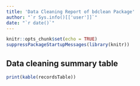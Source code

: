 ```yaml
---
title: 'Data Cleaning Report of bdclean Package'
author: "`r Sys.info()[['user']]`"
date: "`r date()`"
---
```


```r
knitr::opts_chunk$set(echo = TRUE)
suppressPackageStartupMessages(library(knitr))
```

## Data cleaning summary table

```r
print(kable(recordsTable))
```